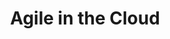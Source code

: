 ---
title: "Agile in the Cloud"
lessons:
 - title: Cloud Infrastructure
   goals:
   - Explain what “cloud” computing is and why it is important
   - Explain why shared infrastructure is important in cloud computing
   - Discuss trade-offs that you might consider for self or vendor-managed platforms
 - title: Continuous Deployment
   goals:
   - Explain the general elements of continuous deployment systems (dependencies, configuration, and secrets).
   - Explain how containers differ from VMs, and the tradeoffs between them
   - Deploy a basic website using a public or private container-as-a-service provider

# Designing interactive programs
# Tests with larger scope
# Testing web applications
---